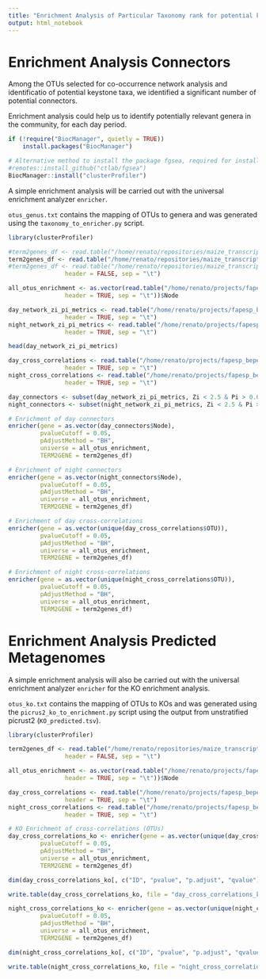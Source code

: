 ```yaml
---
title: "Enrichment Analysis of Particular Taxonomy rank for potential keystone taxa"
output: html_notebook
---
```


# Enrichment Analysis Connectors

Among the OTUs selected for co-occurrence network analysis and identificatio of potential keystone taxa, we identified a significant number of potential connectors.

Enrichment analysis could help us to identify potentially relevant genera in the community, for each day period.

```r
if (!require("BiocManager", quietly = TRUE))
    install.packages("BiocManager")

# Alternative method to install the package fgsea, required for installing clusterProfiler
#remotes::install_github("ctlab/fgsea")
BiocManager::install("clusterProfiler")
```

A simple enrichment analysis will be carried out with the universal enrichment analyzer `enricher`.

`otus_genus.txt` contains the mapping of OTUs to genera and was generated using the `taxonomy_to_enricher.py` script.

```r
library(clusterProfiler)

#term2genes_df <- read.table("/home/renato/repositories/maize_transcriptome_microbiome_networks/general/otus_genus.txt",
term2genes_df <- read.table("/home/renato/repositories/maize_transcriptome_microbiome_networks/general/otus_family.txt",
#term2genes_df <- read.table("/home/renato/repositories/maize_transcriptome_microbiome_networks/general/otus_order.txt",
                header = FALSE, sep = "\t")

all_otus_enrichment <- as.vector(read.table("/home/renato/projects/fapesp_bepe_pd/microbiome/day_network_zi_pi_metrics.tsv",
                header = TRUE, sep = "\t"))$Node

day_network_zi_pi_metrics <- read.table("/home/renato/projects/fapesp_bepe_pd/microbiome/day_network_zi_pi_metrics.tsv",
                header = TRUE, sep = "\t")
night_network_zi_pi_metrics <- read.table("/home/renato/projects/fapesp_bepe_pd/microbiome/night_network_zi_pi_metrics.tsv",
                header = TRUE, sep = "\t")

head(day_network_zi_pi_metrics)

day_cross_correlations <- read.table("/home/renato/projects/fapesp_bepe_pd/integration_transcriptome_microbiome/SparXCC_output_day_common_samples_edgelist.tsv",
                header = TRUE, sep = "\t")
night_cross_correlations <- read.table("/home/renato/projects/fapesp_bepe_pd/integration_transcriptome_microbiome/SparXCC_output_night_common_samples_edgelist.tsv",
                header = TRUE, sep = "\t")

day_connectors <- subset(day_network_zi_pi_metrics, Zi < 2.5 & Pi > 0.62)
night_connectors <- subset(night_network_zi_pi_metrics, Zi < 2.5 & Pi > 0.62)

# Enrichment of day connectors
enricher(gene = as.vector(day_connectors$Node),
         pvalueCutoff = 0.05,
         pAdjustMethod = "BH",
         universe = all_otus_enrichment,
         TERM2GENE = term2genes_df)

# Enrichment of night connectors
enricher(gene = as.vector(night_connectors$Node),
         pvalueCutoff = 0.05,
         pAdjustMethod = "BH",
         universe = all_otus_enrichment,
         TERM2GENE = term2genes_df)

# Enrichment of day cross-correlations
enricher(gene = as.vector(unique(day_cross_correlations$OTU)),
         pvalueCutoff = 0.05,
         pAdjustMethod = "BH",
         universe = all_otus_enrichment,
         TERM2GENE = term2genes_df)

# Enrichment of night cross-correlations
enricher(gene = as.vector(unique(night_cross_correlations$OTU)),
         pvalueCutoff = 0.05,
         pAdjustMethod = "BH",
         universe = all_otus_enrichment,
         TERM2GENE = term2genes_df)
```

# Enrichment Analysis Predicted Metagenomes

A simple enrichment analysis will also be carried out with the universal enrichment analyzer `enricher` for the KO enrichment analysis.

`otus_ko.txt` contains the mapping of OTUs to KOs and was generated using the `picrus2_ko_to_enrichment.py` script using the output from unstratified picrust2 (`KO_predicted.tsv`).

```r
library(clusterProfiler)

term2genes_df <- read.table("/home/renato/repositories/maize_transcriptome_microbiome_networks/general/otus_ko.txt",
                header = FALSE, sep = "\t")

all_otus_enrichment <- as.vector(read.table("/home/renato/projects/fapesp_bepe_pd/microbiome/co_occurrence_networks/2/day_network_zi_pi_metrics.tsv",
                header = TRUE, sep = "\t"))$Node

day_cross_correlations <- read.table("/home/renato/projects/fapesp_bepe_pd/integration_transcriptome_microbiome/transcriptome_microbiome_paper2025/SparXCC_output_day_common_samples_edgelist.tsv",
                header = TRUE, sep = "\t")
night_cross_correlations <- read.table("/home/renato/projects/fapesp_bepe_pd/integration_transcriptome_microbiome/transcriptome_microbiome_paper2025/SparXCC_output_night_common_samples_edgelist.tsv",
                header = TRUE, sep = "\t")

# KO Enrichment of cross-correlations (OTUs)
day_cross_correlations_ko <- enricher(gene = as.vector(unique(day_cross_correlations$OTU)),
         pvalueCutoff = 0.05,
         pAdjustMethod = "BH",
         universe = all_otus_enrichment,
         TERM2GENE = term2genes_df)

dim(day_cross_correlations_ko[, c("ID", "pvalue", "p.adjust", "qvalue")])

write.table(day_cross_correlations_ko, file = "day_cross_correlations_ko_enrichment.tsv", sep = "\t", quote = FALSE, row.names = FALSE)

night_cross_correlations_ko <- enricher(gene = as.vector(unique(night_cross_correlations$OTU)),
         pvalueCutoff = 0.05,
         pAdjustMethod = "BH",
         universe = all_otus_enrichment,
         TERM2GENE = term2genes_df)

dim(night_cross_correlations_ko[, c("ID", "pvalue", "p.adjust", "qvalue")])

write.table(night_cross_correlations_ko, file = "night_cross_correlations_ko_enrichment.tsv", sep = "\t", quote = FALSE, row.names = FALSE)
```
